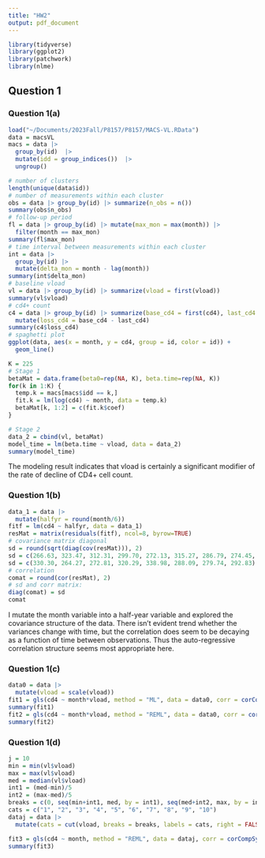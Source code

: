 ```yaml
---
title: "HW2"
output: pdf_document
---
```


```r
library(tidyverse)
library(ggplot2)
library(patchwork)
library(nlme)
```

## Question 1

### Question 1(a)
```r
load("~/Documents/2023Fall/P8157/P8157/MACS-VL.RData")
data = macsVL
macs = data |> 
  group_by(id)  |> 
  mutate(idd = group_indices())  |> 
  ungroup() 
```


```r
# number of clusters
length(unique(data$id))
# number of measurements within each cluster
obs = data |> group_by(id) |> summarize(n_obs = n())
summary(obs$n_obs)
# follow-up period
fl = data |> group_by(id) |> mutate(max_mon = max(month)) |> 
  filter(month == max_mon)
summary(fl$max_mon)
# time interval between measurements within each cluster
int = data |> 
  group_by(id) |> 
  mutate(delta_mon = month - lag(month))
summary(int$delta_mon)
# baseline vload
vl = data |> group_by(id) |> summarize(vload = first(vload))
summary(vl$vload)
# cd4+ count
c4 = data |> group_by(id) |> summarize(base_cd4 = first(cd4), last_cd4 = last(cd4)) |> 
  mutate(loss_cd4 = base_cd4 - last_cd4)
summary(c4$loss_cd4)
# spaghetti plot
ggplot(data, aes(x = month, y = cd4, group = id, color = id)) + 
  geom_line() 
```
```r
K = 225
# Stage 1
betaMat = data.frame(beta0=rep(NA, K), beta.time=rep(NA, K))
for(k in 1:K) {
  temp.k = macs[macs$idd == k,]
  fit.k = lm(log(cd4) ~ month, data = temp.k)
  betaMat[k, 1:2] = c(fit.k$coef)
}

# Stage 2
data_2 = cbind(vl, betaMat)
model_time = lm(beta.time ~ vload, data = data_2)
summary(model_time)
```
The modeling result indicates that vload is certainly a significant modifier of the rate of decline of CD4+ cell count.

### Question 1(b)
```r
data_1 = data |> 
  mutate(halfyr = round(month/6))
fitf = lm(cd4 ~ halfyr, data = data_1) 
resMat = matrix(residuals(fitf), ncol=8, byrow=TRUE) 
# covariance matrix diagonal
sd = round(sqrt(diag(cov(resMat))), 2)
sd = c(266.63, 323.47, 312.31, 299.70, 272.13, 315.27, 286.79, 274.45, 332.57)
sd = c(330.30, 264.27, 272.81, 320.29, 338.98, 288.09, 279.74, 292.83)
# correlation
comat = round(cor(resMat), 2)
# sd and corr matrix:
diag(comat) = sd
comat
```
I mutate the month variable into a half-year variable and explored the covariance structure of the data. There isn't evident trend whether the variances change with time, but the correlation does seem to be decaying as a function of time between observations. Thus the auto-regressive correlation structure seems most appropriate here. 


### Question 1(c)
```r
data0 = data |> 
  mutate(vload = scale(vload))
fit1 = gls(cd4 ~ month*vload, method = "ML", data = data0, corr = corCompSymm(form = ~ 1 | id))
summary(fit1)
fit2 = gls(cd4 ~ month*vload, method = "REML", data = data0, corr = corCompSymm(form = ~ 1 | id))
summary(fit2)
```


### Question 1(d)
```r
j = 10
min = min(vl$vload)
max = max(vl$vload)
med = median(vl$vload)
int1 = (med-min)/5
int2 = (max-med)/5
breaks = c(0, seq(min+int1, med, by = int1), seq(med+int2, max, by = int2))
cats = c("1", "2", "3", "4", "5", "6", "7", "8", "9", "10")
dataj = data |> 
  mutate(cats = cut(vload, breaks = breaks, labels = cats, right = FALSE))

fit3 = gls(cd4 ~ month, method = "REML", data = dataj, corr = corCompSymm(form = ~ 1 | id))
summary(fit3)
```

